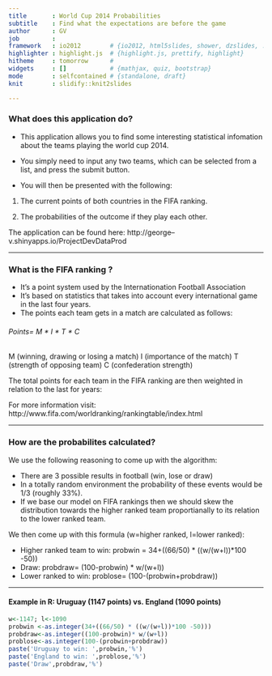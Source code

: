 ---
title       : World Cup 2014 Probabilities
subtitle    : Find what the expectations are before the game
author      : GV
job         : 
framework   : io2012        # {io2012, html5slides, shower, dzslides, ...}
highlighter : highlight.js  # {highlight.js, prettify, highlight}
hitheme     : tomorrow      # 
widgets     : []            # {mathjax, quiz, bootstrap}
mode        : selfcontained # {standalone, draft}
knit        : slidify::knit2slides

---

### What does this application do?

* This application allows you to find some interesting statistical infomation about the teams playing the world cup 2014.

* You simply need to input any two teams, which can be selected from a list, and press the submit button.

* You will then be presented with the following:

1) The current points of both countries in the FIFA ranking.

2) The probabilities of the outcome if they play each other.

The application can be found here: http://george--v.shinyapps.io/ProjectDevDataProd 

---

### What is the FIFA ranking ?

* It's a point system used by the Internationation Football Association
* It's based on statistics that takes into account every international game in the last four years.
* The points each team gets in a match are calculated as follows:

###### Points= M * I * T * C  
 

  M (winning, drawing or losing a match)
  I (importance of the match)
  T (strength of opposing team)
  C (confederation strength)

The total points for each team in the FIFA ranking are then weighted in relation to the last for years:

For more information visit: http://www.fifa.com/worldranking/rankingtable/index.html

---

### How are the probabilites calculated?

We use the following reasoning to come up with the algorithm:

* There are 3 possible results in football (win, lose or draw)
* In a totally random environment the probability of these events would be  1/3 (roughly 33%).
* If we base our model on FIFA rankings then we should skew the distribution towards the higher ranked team proportianally to its relation to the lower ranked team.

We then come up with this formula (w=higher ranked, l=lower ranked):

* Higher ranked team to win: 
  probwin = 34+((66/50) * ((w/(w+l))*100 -50))
* Draw:
  probdraw= (100-probwin) * w/(w+l))
* Lower ranked to win:
  problose= (100-(probwin+probdraw))


---  

#### Example in R: Uruguay (1147 points) vs. England (1090 points)

```{r}
w<-1147; l<-1090
probwin <-as.integer(34+((66/50) * ((w/(w+l))*100 -50)))
probdraw<-as.integer((100-probwin)* w/(w+l))
problose<-as.integer(100-(probwin+probdraw))
paste('Uruguay to win: ',probwin,'%')
paste('England to win: ',problose,'%')
paste('Draw',probdraw,'%')
```

